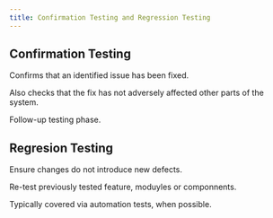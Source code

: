 ```yaml
---
title: Confirmation Testing and Regression Testing
---
```


## Confirmation Testing

Confirms that an identified issue has been fixed.

Also checks that the fix has not adversely affected other parts of the system.

Follow-up testing phase.

## Regresion Testing

Ensure changes do not introduce new defects.

Re-test previously tested feature, moduyles or componnents.

Typically covered via automation tests, when possible.